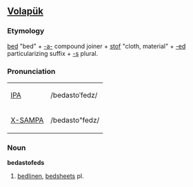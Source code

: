 ==[[Volapük]]==

===Etymology===
[[bed]] "bed" + [[-a-]] compound joiner + [[stof]] "cloth, material" + [[-ed]] particularizing suffix + [[-s]] plural.

===Pronunciation===
{| border=1 cellpadding=5
| [[w:IPA|IPA]] || /bedastoˈfedz/
|-
| [[w:X-SAMPA|X-SAMPA]] || /bedasto"fedz/
|}

===Noun===
'''bedastofeds'''

# [[bedlinen]], [[bedsheets]] pl.